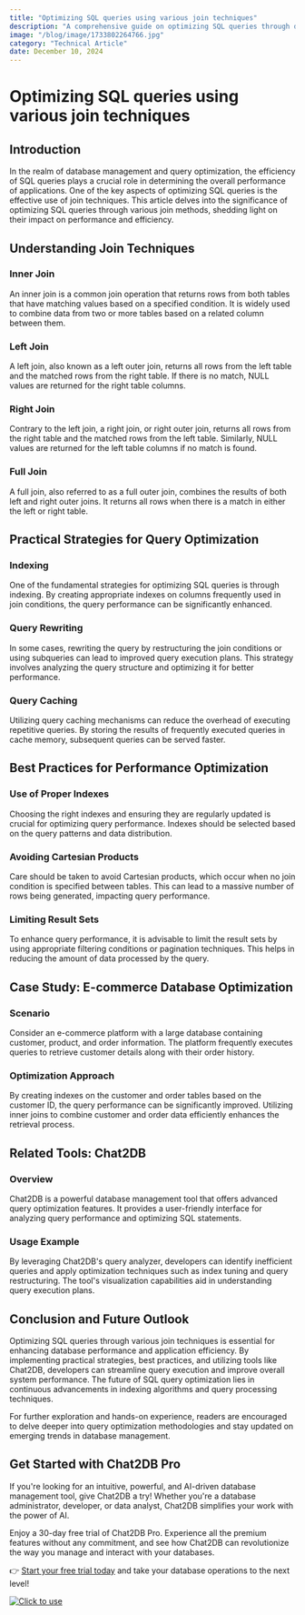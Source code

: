 ```yaml
---
title: "Optimizing SQL queries using various join techniques"
description: "A comprehensive guide on optimizing SQL queries through different join techniques, exploring their impact on performance and efficiency."
image: "/blog/image/1733802264766.jpg"
category: "Technical Article"
date: December 10, 2024
---
```


# Optimizing SQL queries using various join techniques

## Introduction

In the realm of database management and query optimization, the efficiency of SQL queries plays a crucial role in determining the overall performance of applications. One of the key aspects of optimizing SQL queries is the effective use of join techniques. This article delves into the significance of optimizing SQL queries through various join methods, shedding light on their impact on performance and efficiency.

## Understanding Join Techniques

### Inner Join

An inner join is a common join operation that returns rows from both tables that have matching values based on a specified condition. It is widely used to combine data from two or more tables based on a related column between them.

### Left Join

A left join, also known as a left outer join, returns all rows from the left table and the matched rows from the right table. If there is no match, NULL values are returned for the right table columns.

### Right Join

Contrary to the left join, a right join, or right outer join, returns all rows from the right table and the matched rows from the left table. Similarly, NULL values are returned for the left table columns if no match is found.

### Full Join

A full join, also referred to as a full outer join, combines the results of both left and right outer joins. It returns all rows when there is a match in either the left or right table.

## Practical Strategies for Query Optimization

### Indexing

One of the fundamental strategies for optimizing SQL queries is through indexing. By creating appropriate indexes on columns frequently used in join conditions, the query performance can be significantly enhanced.

### Query Rewriting

In some cases, rewriting the query by restructuring the join conditions or using subqueries can lead to improved query execution plans. This strategy involves analyzing the query structure and optimizing it for better performance.

### Query Caching

Utilizing query caching mechanisms can reduce the overhead of executing repetitive queries. By storing the results of frequently executed queries in cache memory, subsequent queries can be served faster.

## Best Practices for Performance Optimization

### Use of Proper Indexes

Choosing the right indexes and ensuring they are regularly updated is crucial for optimizing query performance. Indexes should be selected based on the query patterns and data distribution.

### Avoiding Cartesian Products

Care should be taken to avoid Cartesian products, which occur when no join condition is specified between tables. This can lead to a massive number of rows being generated, impacting query performance.

### Limiting Result Sets

To enhance query performance, it is advisable to limit the result sets by using appropriate filtering conditions or pagination techniques. This helps in reducing the amount of data processed by the query.

## Case Study: E-commerce Database Optimization

### Scenario

Consider an e-commerce platform with a large database containing customer, product, and order information. The platform frequently executes queries to retrieve customer details along with their order history.

### Optimization Approach

By creating indexes on the customer and order tables based on the customer ID, the query performance can be significantly improved. Utilizing inner joins to combine customer and order data efficiently enhances the retrieval process.

## Related Tools: Chat2DB

### Overview

Chat2DB is a powerful database management tool that offers advanced query optimization features. It provides a user-friendly interface for analyzing query performance and optimizing SQL statements.

### Usage Example

By leveraging Chat2DB's query analyzer, developers can identify inefficient queries and apply optimization techniques such as index tuning and query restructuring. The tool's visualization capabilities aid in understanding query execution plans.

## Conclusion and Future Outlook

Optimizing SQL queries through various join techniques is essential for enhancing database performance and application efficiency. By implementing practical strategies, best practices, and utilizing tools like Chat2DB, developers can streamline query execution and improve overall system performance. The future of SQL query optimization lies in continuous advancements in indexing algorithms and query processing techniques.

For further exploration and hands-on experience, readers are encouraged to delve deeper into query optimization methodologies and stay updated on emerging trends in database management.

## Get Started with Chat2DB Pro

If you're looking for an intuitive, powerful, and AI-driven database management tool, give Chat2DB a try! Whether you're a database administrator, developer, or data analyst, Chat2DB simplifies your work with the power of AI.

Enjoy a 30-day free trial of Chat2DB Pro. Experience all the premium features without any commitment, and see how Chat2DB can revolutionize the way you manage and interact with your databases.

👉 [Start your free trial today](https://chat2db.ai/pricing) and take your database operations to the next level!


[![Click to use](/image/blog/bg/chat2db.jpg)](https://chat2db.ai/)
